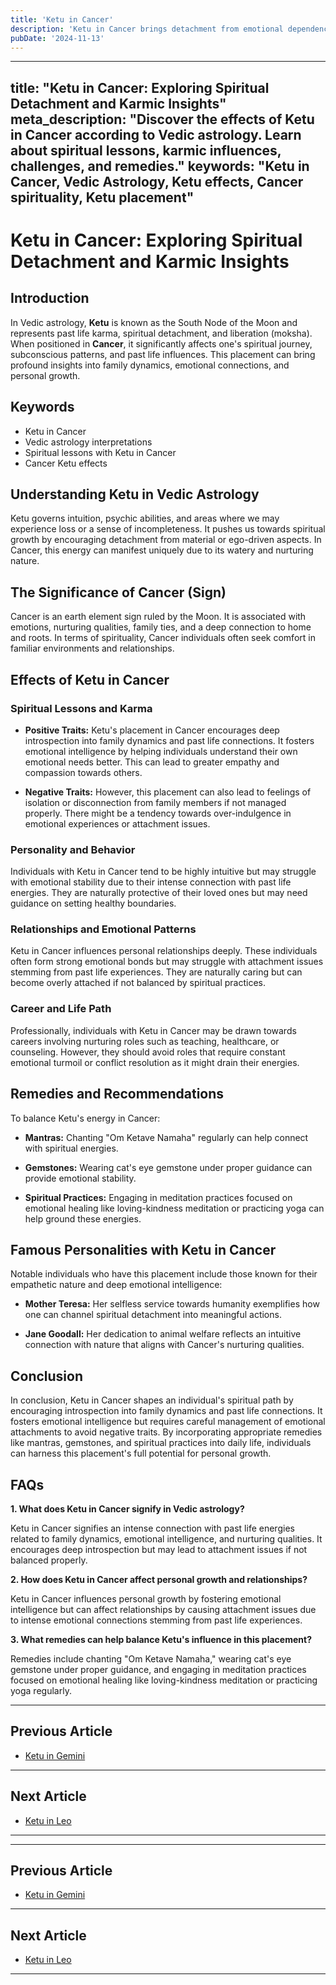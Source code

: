 ```yaml
---
title: 'Ketu in Cancer'
description: 'Ketu in Cancer brings detachment from emotional dependencies and familial attachments. Individuals may feel disconnected from family or struggle with expressing emotions but possess strong intuitive abilities.'
pubDate: '2024-11-13'
---
```


--- 
title: "Ketu in Cancer: Exploring Spiritual Detachment and Karmic Insights"
meta_description: "Discover the effects of Ketu in Cancer according to Vedic astrology. Learn about spiritual lessons, karmic influences, challenges, and remedies."
keywords: "Ketu in Cancer, Vedic Astrology, Ketu effects, Cancer spirituality, Ketu placement"
---

# Ketu in Cancer: Exploring Spiritual Detachment and Karmic Insights

## Introduction

In Vedic astrology, **Ketu** is known as the South Node of the Moon and represents past life karma, spiritual detachment, and liberation (moksha). When positioned in **Cancer**, it significantly affects one's spiritual journey, subconscious patterns, and past life influences. This placement can bring profound insights into family dynamics, emotional connections, and personal growth.

## Keywords

- Ketu in Cancer
- Vedic astrology interpretations
- Spiritual lessons with Ketu in Cancer
- Cancer Ketu effects

## Understanding Ketu in Vedic Astrology

Ketu governs intuition, psychic abilities, and areas where we may experience loss or a sense of incompleteness. It pushes us towards spiritual growth by encouraging detachment from material or ego-driven aspects. In Cancer, this energy can manifest uniquely due to its watery and nurturing nature.

## The Significance of Cancer (Sign)

Cancer is an earth element sign ruled by the Moon. It is associated with emotions, nurturing qualities, family ties, and a deep connection to home and roots. In terms of spirituality, Cancer individuals often seek comfort in familiar environments and relationships.

## Effects of Ketu in Cancer

### Spiritual Lessons and Karma

- **Positive Traits:** Ketu's placement in Cancer encourages deep introspection into family dynamics and past life connections. It fosters emotional intelligence by helping individuals understand their own emotional needs better. This can lead to greater empathy and compassion towards others.
  
- **Negative Traits:** However, this placement can also lead to feelings of isolation or disconnection from family members if not managed properly. There might be a tendency towards over-indulgence in emotional experiences or attachment issues.

### Personality and Behavior

Individuals with Ketu in Cancer tend to be highly intuitive but may struggle with emotional stability due to their intense connection with past life energies. They are naturally protective of their loved ones but may need guidance on setting healthy boundaries.

### Relationships and Emotional Patterns

Ketu in Cancer influences personal relationships deeply. These individuals often form strong emotional bonds but may struggle with attachment issues stemming from past life experiences. They are naturally caring but can become overly attached if not balanced by spiritual practices.

### Career and Life Path

Professionally, individuals with Ketu in Cancer may be drawn towards careers involving nurturing roles such as teaching, healthcare, or counseling. However, they should avoid roles that require constant emotional turmoil or conflict resolution as it might drain their energies.

## Remedies and Recommendations

To balance Ketu's energy in Cancer:

- **Mantras:** Chanting "Om Ketave Namaha" regularly can help connect with spiritual energies.
  
- **Gemstones:** Wearing cat's eye gemstone under proper guidance can provide emotional stability.
  
- **Spiritual Practices:** Engaging in meditation practices focused on emotional healing like loving-kindness meditation or practicing yoga can help ground these energies.

## Famous Personalities with Ketu in Cancer

Notable individuals who have this placement include those known for their empathetic nature and deep emotional intelligence:

- **Mother Teresa:** Her selfless service towards humanity exemplifies how one can channel spiritual detachment into meaningful actions.
  
- **Jane Goodall:** Her dedication to animal welfare reflects an intuitive connection with nature that aligns with Cancer's nurturing qualities.

## Conclusion

In conclusion, Ketu in Cancer shapes an individual's spiritual path by encouraging introspection into family dynamics and past life connections. It fosters emotional intelligence but requires careful management of emotional attachments to avoid negative traits. By incorporating appropriate remedies like mantras, gemstones, and spiritual practices into daily life, individuals can harness this placement's full potential for personal growth.

## FAQs

**1. What does Ketu in Cancer signify in Vedic astrology?**

Ketu in Cancer signifies an intense connection with past life energies related to family dynamics, emotional intelligence, and nurturing qualities. It encourages deep introspection but may lead to attachment issues if not balanced properly.

**2. How does Ketu in Cancer affect personal growth and relationships?**

Ketu in Cancer influences personal growth by fostering emotional intelligence but can affect relationships by causing attachment issues due to intense emotional connections stemming from past life experiences.

**3. What remedies can help balance Ketu's influence in this placement?**

Remedies include chanting "Om Ketave Namaha," wearing cat's eye gemstone under proper guidance, and engaging in meditation practices focused on emotional healing like loving-kindness meditation or practicing yoga regularly.

---

## Previous Article
- [Ketu in Gemini](/blogs-md/0809_Ketu_in_Rashi/080903_Ketu_in_Gemini.mdx)

---

## Next Article
- [Ketu in Leo](/blogs-md/0809_Ketu_in_Rashi/080905_Ketu_in_Leo.mdx)

---
---

## Previous Article
- [Ketu in Gemini](080903_Ketu_in_Gemini.mdx)

---

## Next Article
- [Ketu in Leo](080905_Ketu_in_Leo.mdx)

---
